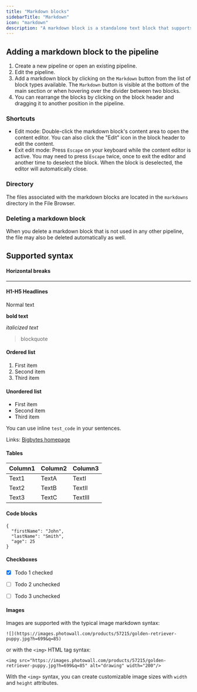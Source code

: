 ```yaml
---
title: "Markdown blocks"
sidebarTitle: "Markdown"
icon: "markdown"
description: "A markdown block is a standalone text block that supports markdown and can be used to make notes or organize your blocks."
---
```



## Adding a markdown block to the pipeline

1. Create a new pipeline or open an existing pipeline.
2. Edit the pipeline.
3. Add a markdown block by clicking on the `Markdown` button from the list of block types available.
The `Markdown` button is visible at the bottom of the main section or when hovering over the divider between two blocks.
4. You can rearrange the blocks by clicking on the block header and dragging it to another position in the pipeline.

### Shortcuts
- Edit mode: Double-click the markdown block's content area to open the content editor. You can
also click the "Edit" icon in the block header to edit the content.
- Exit edit mode: Press `Escape` on your keyboard while the content editor is active.
You may need to press `Escape` twice, once to exit the editor and another time to deselect
the block. When the block is deselected, the editor will automatically close.

### Directory
The files associated with the markdown blocks are located in the `markdowns` directory
in the File Browser.

### Deleting a markdown block
When you delete a markdown block that is not used in any other pipeline,
the file may also be deleted automatically as well.

## Supported syntax

#### Horizontal breaks
---

#### H1-H5 Headlines

Normal text

**bold text**

*italicized text*

> blockquote

#### Ordered list
1. First item
2. Second item
3. Third item

#### Unordered list
- First item
- Second item
- Third item

You can use inline `test_code` in your sentences.

Links: [Bigbytes homepage](https://www.getbigbytes.com)

#### Tables
| Column1 | Column2 | Column3 |
| --- | --- | --- |
| Text1 | TextA | TextI |
| Text2 | TextB | TextII |
| Text3 | TextC | TextIII |


#### Code blocks
```
{
  "firstName": "John",
  "lastName": "Smith",
  "age": 25
}
```

#### Checkboxes

- [x] Todo 1 checked
- [ ] Todo 2 unchecked
- [ ] Todo 3 unchecked


#### Images

Images are supported with the typical image markdown syntax:
```
![](https://images.photowall.com/products/57215/golden-retriever-puppy.jpg?h=699&q=85)
```
or with the `<img>` HTML tag syntax:
```
<img src="https://images.photowall.com/products/57215/golden-retriever-puppy.jpg?h=699&q=85" alt="drawing" width="200"/>
```
With the `<img>` syntax, you can create customizable image sizes with `width` and `height` attributes.
